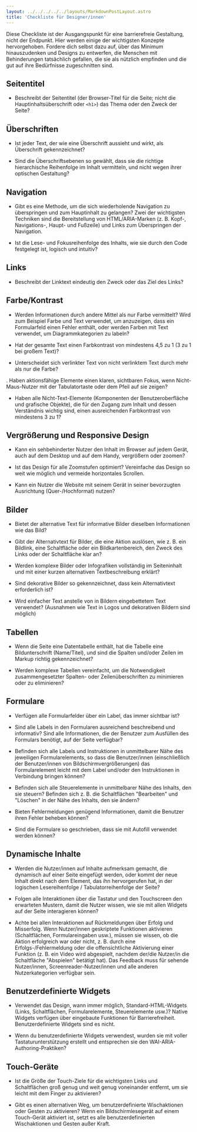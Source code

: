 ```yaml
---
layout: ../../../../../layouts/MarkdownPostLayout.astro
title: 'Checkliste für Designer/innen'
---
```


Diese Checkliste ist der Ausgangspunkt für eine barrierefreie Gestaltung, nicht
der Endpunkt. Hier werden einige der wichtigsten Konzepte hervorgehoben. Fordere
dich selbst dazu auf, über das Minimum hinauszudenken und Designs zu entwerfen,
die Menschen mit Behinderungen tatsächlich gefallen, die sie als nützlich empfinden
und die gut auf ihre Bedürfnisse zugeschnitten sind.

## Seitentitel

- Beschreibt der Seitentitel (der Browser-Titel für die Seite; nicht die Hauptinhaltsüberschrift
  oder `<h1>`) das Thema oder den Zweck der Seite?

## Überschriften

- Ist jeder Text, der wie eine Überschrift aussieht und wirkt, als Überschrift
  gekennzeichnet?

- Sind die Überschriftsebenen so gewählt, dass sie die richtige hierarchische
  Reihenfolge im Inhalt vermitteln, und nicht wegen ihrer optischen Gestaltung?

## Navigation

- Gibt es eine Methode, um die sich wiederholende Navigation zu überspringen und
  zum Hauptinhalt zu gelangen? Zwei der wichtigsten Techniken sind die
  Bereitstellung von HTML/ARIA-Marken (z. B. Kopf-, Navigations-, Haupt- und
  Fußzeile) und Links zum Überspringen der Navigation.

- Ist die Lese- und Fokusreihenfolge des Inhalts, wie sie durch den Code festgelegt
  ist, logisch und intuitiv?

## Links

- Beschreibt der Linktext eindeutig den Zweck oder das Ziel des Links?

## Farbe/Kontrast

- Werden Informationen durch andere Mittel als nur Farbe vermittelt? Wird zum
  Beispiel Farbe und Text verwendet, um anzuzeigen, dass ein Formularfeld einen
  Fehler enthält, oder werden Farben mit Text verwendet, um Diagrammkategorien zu
  labeln?

- Hat der gesamte Text einen Farbkontrast von mindestens 4,5 zu 1 (3 zu 1 bei
  großem Text)?

- Unterscheidet sich verlinkter Text von nicht verlinktem Text durch mehr als nur
  die Farbe?

. Haben aktionsfähige Elemente einen klaren, sichtbaren Fokus, wenn Nicht-Maus-Nutzer
mit der Tabulatortaste oder dem Pfeil auf sie zeigen?

- Haben alle Nicht-Text-Elemente (Komponenten der Benutzeroberfläche und grafische
  Objekte), die für den Zugang zum Inhalt und dessen Verständnis wichtig sind, einen
  ausreichenden Farbkontrast von mindestens 3 zu 1?

## Vergrößerung und Responsive Design

- Kann ein sehbehinderter Nutzer den Inhalt im Browser auf jedem Gerät, auch auf
  dem Desktop und auf dem Handy, vergrößern oder zoomen?

- Ist das Design für alle Zoomstufen optimiert? Vereinfache das Design so weit
  wie möglich und vermeide horizontales Scrollen.

- Kann ein Nutzer die Website mit seinem Gerät in seiner bevorzugten Ausrichtung
  (Quer-/Hochformat) nutzen?

## Bilder

- Bietet der alternative Text für informative Bilder dieselben Informationen wie
  das Bild?

- Gibt der Alternativtext für Bilder, die eine Aktion auslösen, wie z. B. ein
  Bildlink, eine Schaltfläche oder ein Bildkartenbereich, den Zweck des Links
  oder der Schaltfläche klar an?

- Werden komplexe Bilder oder Infografiken vollständig im Seiteninhalt und mit
  einer kurzen alternativen Textbeschreibung erklärt?

- Sind dekorative Bilder so gekennzeichnet, dass kein Alternativtext erforderlich
  ist?

- Wird einfacher Text anstelle von in Bildern eingebettetem Text verwendet?
  (Ausnahmen wie Text in Logos und dekorativen Bildern sind möglich)

## Tabellen

- Wenn die Seite eine Datentabelle enthält, hat die Tabelle eine Bildunterschrift
  (Name/Titel), und sind die Spalten und/oder Zeilen im Markup richtig gekennzeichnet?

- Werden komplexe Tabellen vereinfacht, um die Notwendigkeit zusammengesetzter
  Spalten- oder Zeilenüberschriften zu minimieren oder zu eliminieren?

## Formulare

- Verfügen alle Formularfelder über ein Label, das immer sichtbar ist?

- Sind alle Labels in den Formularen ausreichend beschreibend und informativ? Sind
  alle Informationen, die der Benutzer zum Ausfüllen des Formulars benötigt, auf
  der Seite verfügbar?

- Befinden sich alle Labels und Instruktionen in unmittelbarer Nähe des
  jeweiligen Formularelements, so dass die Benutzer/innen (einschließlich der
  Benutzer/innen von Bildschirmvergrößerungen) das Formularelement leicht mit
  dem Label und/oder den Instruktionen in Verbindung bringen können?

- Befinden sich alle Steuerelemente in unmittelbarer Nähe des Inhalts, den sie
  steuern? Befinden sich z. B. die Schaltflächen "Bearbeiten" und "Löschen" in
  der Nähe des Inhalts, den sie ändern?

- Bieten Fehlermeldungen genügend Informationen, damit die Benutzer ihren Fehler
  beheben können?

- Sind die Formulare so geschrieben, dass sie mit Autofill verwendet werden können?

## Dynamische Inhalte

- Werden die Nutzer/innen auf Inhalte aufmerksam gemacht, die dynamisch auf einer
  Seite eingefügt werden, oder kommt der neue Inhalt direkt nach dem Element, das
  ihn hervorgerufen hat, in der logischen Lesereihenfolge / Tabulatorreihenfolge
  der Seite?

- Folgen alle Interaktionen über die Tastatur und den Touchscreen den erwarteten
  Mustern, damit die Nutzer wissen, wie sie mit allen Widgets auf der Seite
  interagieren können?

- Achte bei allen Interaktionen auf Rückmeldungen über Erfolg und Misserfolg.
  Wenn Nutzer/innen geskriptete Funktionen aktivieren (Schaltflächen,
  Formulareingaben usw.), müssen sie wissen, ob die Aktion erfolgreich war oder
  nicht, z. B. durch eine Erfolgs-/Fehlermeldung oder die offensichtliche
  Aktivierung einer Funktion (z. B. ein Video wird abgespielt, nachdem der/die
  Nutzer/in die Schaltfläche "Abspielen" betätigt hat). Das Feedback muss für
  sehende Nutzer/innen, Screenreader-Nutzer/innen und alle anderen Nutzerkategorien
  verfügbar sein.

## Benutzerdefinierte Widgets

- Verwendet das Design, wann immer möglich, Standard-HTML-Widgets (Links,
  Schaltflächen, Formularelemente, Steuerelemente usw.)? Native Widgets
  verfügen über eingebaute Funktionen für Barrierefreiheit. Benutzerdefinierte
  Widgets sind es nicht.

- Wenn du benutzerdefinierte Widgets verwendest, wurden sie mit voller
  Tastaturunterstützung erstellt und entsprechen sie den
  WAI-ARIA-Authoring-Praktiken?

## Touch-Geräte

- Ist die Größe der Touch-Ziele für die wichtigsten Links und Schaltflächen
  groß genug und weit genug voneinander entfernt, um sie leicht mit dem Finger
  zu aktivieren?

- Gibt es einen alternativen Weg, um benutzerdefinierte Wischaktionen oder Gesten
  zu aktivieren? Wenn ein Bildschirmlesegerät auf einem Touch-Gerät aktiviert ist,
  setzt es alle benutzerdefinierten Wischaktionen und Gesten außer Kraft.
